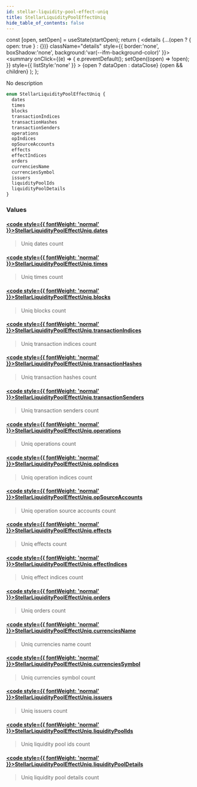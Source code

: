 ```yaml
---
id: stellar-liquidity-pool-effect-uniq
title: StellarLiquidityPoolEffectUniq
hide_table_of_contents: false
---
```







  const [open, setOpen] = useState(startOpen);
  return (
    <details {...(open ? { open: true } : {})} className="details" style={{ border:'none', boxShadow:'none', background:'var(--ifm-background-color)' }}>
      <summary
        onClick={(e) => {
          e.preventDefault();
          setOpen((open) => !open);
        }}
        style={{ listStyle:'none' }}
      >
      {open ? dataOpen : dataClose}
      </summary>
      {open && children}
    </details>
  );
};








No description


```graphql
enum StellarLiquidityPoolEffectUniq {
  dates
  times
  blocks
  transactionIndices
  transactionHashes
  transactionSenders
  operations
  opIndices
  opSourceAccounts
  effects
  effectIndices
  orders
  currenciesName
  currenciesSymbol
  issuers
  liquidityPoolIds
  liquidityPoolDetails
}
```




### Values

#### [<code style={{ fontWeight: 'normal' }}>StellarLiquidityPoolEffectUniq.<b>dates</b></code>](#)  
> 
> 
> Uniq dates count
> 

#### [<code style={{ fontWeight: 'normal' }}>StellarLiquidityPoolEffectUniq.<b>times</b></code>](#)  
> 
> 
> Uniq times count
> 

#### [<code style={{ fontWeight: 'normal' }}>StellarLiquidityPoolEffectUniq.<b>blocks</b></code>](#)  
> 
> 
> Uniq blocks count
> 

#### [<code style={{ fontWeight: 'normal' }}>StellarLiquidityPoolEffectUniq.<b>transactionIndices</b></code>](#)  
> 
> 
> Uniq transaction indices count
> 

#### [<code style={{ fontWeight: 'normal' }}>StellarLiquidityPoolEffectUniq.<b>transactionHashes</b></code>](#)  
> 
> 
> Uniq transaction hashes count
> 

#### [<code style={{ fontWeight: 'normal' }}>StellarLiquidityPoolEffectUniq.<b>transactionSenders</b></code>](#)  
> 
> 
> Uniq transaction senders count
> 

#### [<code style={{ fontWeight: 'normal' }}>StellarLiquidityPoolEffectUniq.<b>operations</b></code>](#)  
> 
> 
> Uniq operations count
> 

#### [<code style={{ fontWeight: 'normal' }}>StellarLiquidityPoolEffectUniq.<b>opIndices</b></code>](#)  
> 
> 
> Uniq operation indices count
> 

#### [<code style={{ fontWeight: 'normal' }}>StellarLiquidityPoolEffectUniq.<b>opSourceAccounts</b></code>](#)  
> 
> 
> Uniq operation source accounts count
> 

#### [<code style={{ fontWeight: 'normal' }}>StellarLiquidityPoolEffectUniq.<b>effects</b></code>](#)  
> 
> 
> Uniq effects count
> 

#### [<code style={{ fontWeight: 'normal' }}>StellarLiquidityPoolEffectUniq.<b>effectIndices</b></code>](#)  
> 
> 
> Uniq effect indices count
> 

#### [<code style={{ fontWeight: 'normal' }}>StellarLiquidityPoolEffectUniq.<b>orders</b></code>](#)  
> 
> 
> Uniq orders count
> 

#### [<code style={{ fontWeight: 'normal' }}>StellarLiquidityPoolEffectUniq.<b>currenciesName</b></code>](#)  
> 
> 
> Uniq currencies name count
> 

#### [<code style={{ fontWeight: 'normal' }}>StellarLiquidityPoolEffectUniq.<b>currenciesSymbol</b></code>](#)  
> 
> 
> Uniq currencies symbol count
> 

#### [<code style={{ fontWeight: 'normal' }}>StellarLiquidityPoolEffectUniq.<b>issuers</b></code>](#)  
> 
> 
> Uniq issuers count
> 

#### [<code style={{ fontWeight: 'normal' }}>StellarLiquidityPoolEffectUniq.<b>liquidityPoolIds</b></code>](#)  
> 
> 
> Uniq liquidity pool ids count
> 

#### [<code style={{ fontWeight: 'normal' }}>StellarLiquidityPoolEffectUniq.<b>liquidityPoolDetails</b></code>](#)  
> 
> 
> Uniq liquidity pool details count
> 




